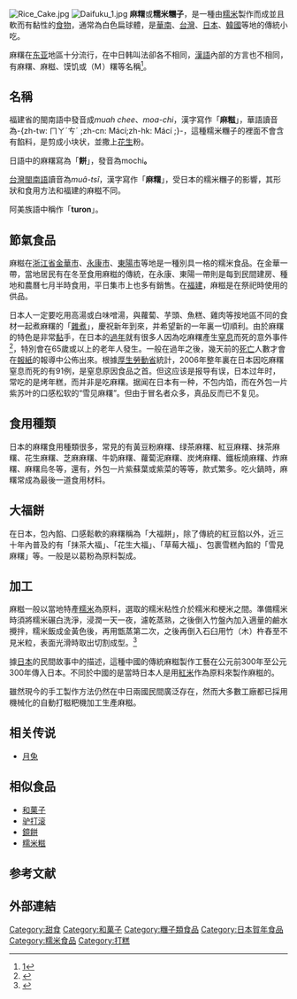{{多個問題|
{{disputed|time=2010-11-06T14:51:42+00:00}}
{{expand|time=2010-09-24}}
{{refimprove |time=2010-07-11T12:36:19+00:00 }}
}}
[[File:Rice_Cake.jpg|thumb]]
[[File:Daifuku_1.jpg|thumb]]
'''麻糬'''或'''糯米糰子'''，是一種由[[糯米|糯米]]製作而成並且軟而有黏性的[[食物|食物]]，通常為白色扁球體，是[[華南|華南]]、[[台灣|台灣]]、[[日本|日本]]、[[大韩民国|韓國]]等地的傳統小吃。

麻糬在[[东亚|东亚]]地區十分流行，在中日韩叫法卻各不相同，[[漢語|漢語]]內部的方言也不相同，有麻糬、麻糍、馍饥或{{僻字|𫃎|左米右麻}}（[[File:Mashu_SVG.svg|14px]]）糬等名稱<ref>[http://std.dkuug.dk/jtc1/sc2/wg2/docs/n3270.pdf]</ref>。

== 名稱 ==
福建省的閩南語中發音成''muah chee''、''moa-chi''，漢字寫作「'''麻糍'''」，華語讀音為-{zh-tw: ㄇㄚˊㄘˊ ;zh-cn: Mácí;zh-hk: Mácí ;}-，這種糯米糰子的裡面不會含有餡料，是剪成小块状，並撒上[[花生|花生]]粉。

日語中的麻糬寫為「'''餅'''」，發音為mochi'''。'''

[[台灣閩南語|台灣閩南語]]讀音為''muâ-tsî''，漢字寫作「'''麻糬'''」，受日本的糯米糰子的影響，其形狀和食用方法和福建的麻糍不同。

阿美族語中稱作「'''turon'''」。

== 節氣食品 ==
麻糍在[[浙江省|浙江省]][[金華市|金華市]]、[[永康市|永康市]]、[[東陽市|東陽市]]等地是一種別具一格的糯米食品。在金華一帶，當地居民有在冬至食用麻糍的傳統，在永康、東陽一帶則是每到民間建房、種地和農曆七月半時食用，平日集市上也多有銷售。在[[福建|福建]]，麻糍是在祭祀時使用的供品。

日本人一定要吃用高湯或白味噌湯，與蘿蔔、芋頭、魚糕、雞肉等按地區不同的食材一起煮麻糬的「[[雜煮|雜煮]]」，慶祝新年到來，并希望新的一年裏一切順利。由於麻糬的特色是非常[[黏|黏]]手，在日本的[[過年|過年]]就有很多人因為吃麻糬產生[[窒息|窒息]]而死的意外事件<ref>{{cite news |author=<!--Staff writer(s)/no by-line.--> |title=Authorities urge elderly people to be careful when eating 'mochi |url=https://japantoday.com/category/national/authorities-urge-elderly-people-to-be-careful-when-eating-%27mochi |work=Japan Today ||language=en |date=2021-12-31 |access-date=2022-01-10}}</ref>，特別會在65歲或以上的老年人發生。一般在過年之後，幾天前的[[死亡|死亡]]人數才會在[[報紙|報紙]]的報導中公佈出來。根據[[厚生勞動省|厚生勞動省]]統計，2006年整年裏在日本因吃麻糬窒息而死的有91例，是窒息原因食品之首。但这应该是报导有误，日本过年时，常吃的是烤年糕，而并非是吃麻糬。据闻在日本有一种，不包内馅，而在外包一片紫苏叶的口感松软的“雪见麻糬”。但由于冒名者众多，真品反而已不复见。

== 食用種類 ==
日本的麻糬食用種類很多，常見的有黃豆粉麻糬、绿茶麻糬、紅豆麻糬、抹茶麻糬、花生麻糬、芝麻麻糬、牛奶麻糬、蘿蔔泥麻糬、炭烤麻糬、鐵板燒麻糬、炸麻糬、麻糬烏冬等，還有，外包一片紫蘇葉或紫菜的等等，款式繁多。吃火鍋時，麻糬常成為最後一道食用材料。

== 大福餅 ==
在日本，包內餡、口感鬆軟的麻糬稱為「大福餅」，除了傳統的紅豆餡以外，近三十年內普及的有「抹茶大福」、「花生大福」、「草莓大福」、包裹雪糕內餡的「雪見麻糬」等。一般是以葛粉為原料製成。

== 加工 ==
麻糍一般以當地特產[[糯米|糯米]]為原料，選取的糯米粘性介於糯米和梗米之間。準備糯米時須將糯米碾白洗淨，浸潤一天一夜，濾乾蒸熟，之後倒入竹盤內加入適量的鹼水攪拌，糯米飯成金黃色後，再用甑蒸第二次，之後再倒入石臼用竹（木）杵舂至不見米粒，表面光滑時取出切割成型。<ref>{{Cite web|title=打糍粑迎新年|url=http://www.laifeng.gov.cn/e/action/ShowInfo.php?classid=2677&id=148457|website=Laifeng|accessdate=6 February 2019|archive-url=https://web.archive.org/web/20190331181325/http://www.laifeng.gov.cn/e/action/ShowInfo.php?classid=2677&id=148457|archive-date=2019-03-31|url-status=dead|dead-url=no}}</ref>

據[[日本|日本]]的民間故事中的描述，這種中國的傳統麻糍製作工藝在公元前300年至公元300年傳入日本。不同於中國的是當時日本人是用[[紅米|紅米]]作為原料來製作麻糍的。

雖然現今的手工製作方法仍然在中日兩國民間廣泛存在，然而大多數工廠都已採用機械化的自動打糍粑機加工生產麻糍。

== 相关传说 ==
*[[月兔|月兔]]

== 相似食品 ==
* [[和菓子|和菓子]]
* [[驴打滚|驴打滚]]
* [[鏡餅|鏡餅]]
* [[糯米糍|糯米糍]]

== 参考文献 ==
{{Reflist}}

== 外部連結 ==
{{Commonscat|Mochi}}

{{Authority control}}
{{DEFAULTSORT:Mochi}}
[[Category:甜食|Category:甜食]]
[[Category:和菓子|Category:和菓子]]
[[Category:糰子類食品|Category:糰子類食品]]
[[Category:日本賀年食品|Category:日本賀年食品]]
[[Category:糯米食品|Category:糯米食品]]
[[Category:打糕|Category:打糕]]